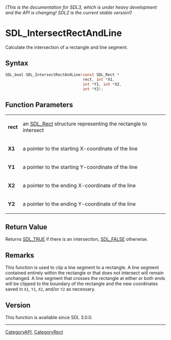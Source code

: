 ====== (This is the documentation for SDL3, which is under heavy development and the API is changing! SDL2 is the current stable version!) ======
= SDL_IntersectRectAndLine =

Calculate the intersection of a rectangle and line segment.

== Syntax ==

<syntaxhighlight lang='c'>
SDL_bool SDL_IntersectRectAndLine(const SDL_Rect *
                                  rect, int *X1,
                                  int *Y1, int *X2,
                                  int *Y2);
</syntaxhighlight>

== Function Parameters ==

{|
|'''rect'''
|an [[SDL_Rect]] structure representing the rectangle to intersect
|-
|'''X1'''
|a pointer to the starting X-coordinate of the line
|-
|'''Y1'''
|a pointer to the starting Y-coordinate of the line
|-
|'''X2'''
|a pointer to the ending X-coordinate of the line
|-
|'''Y2'''
|a pointer to the ending Y-coordinate of the line
|}

== Return Value ==

Returns [[SDL_TRUE]] if there is an intersection, [[SDL_FALSE]] otherwise.

== Remarks ==

This function is used to clip a line segment to a rectangle. A line segment
contained entirely within the rectangle or that does not intersect will
remain unchanged. A line segment that crosses the rectangle at either or
both ends will be clipped to the boundary of the rectangle and the new
coordinates saved in <code>X1</code>, <code>Y1</code>, <code>X2</code>,
and/or <code>Y2</code> as necessary.

== Version ==

This function is available since SDL 3.0.0.

----
[[CategoryAPI]], [[CategoryRect]]


